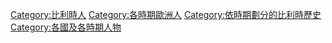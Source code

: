 [[Category:比利時人|Category:比利時人]]
[[Category:各時期歐洲人|Category:各時期歐洲人]]
[[Category:依時期劃分的比利時歷史|Category:依時期劃分的比利時歷史]]
[[Category:各國及各時期人物|Category:各國及各時期人物]]